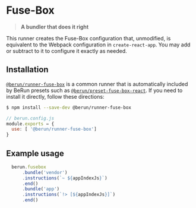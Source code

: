 # Fuse-Box

> **A bundler that does it right**

This runner creates the Fuse-Box configuration that, unmodified, is equivalent to the Webpack configuration 
in `create-react-app`.  You may add or subtract to it to configure it exactly as needed.

## Installation

[`@berun/runner-fuse-box`](https://www.npmjs.com/package/@berun/runner-fuse-box) is a common runner that is automatically
included by BeRun presets such as [`@berun/preset-fuse-box-react`](https://www.npmjs.com/package/@berun/preset-fuse-box-react).   If you 
need to install it directly, follow these directions:

```bash
$ npm install --save-dev @berun/runner-fuse-box
```

```js
// berun.config.js
module.exports = {
  use: [ '@berun/runner-fuse-box']
}
```

## Example usage

```js
  berun.fusebox
      .bundle('vendor')
      .instructions(`~ ${appIndexJs}`)
      .end()
      .bundle('app')
      .instructions(`!> [${appIndexJs}]`)
      .end()
```